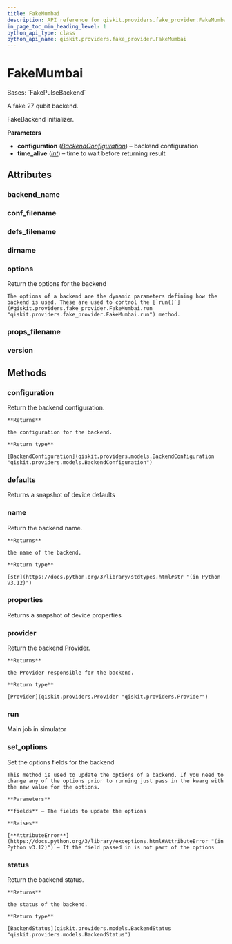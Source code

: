 ```yaml
---
title: FakeMumbai
description: API reference for qiskit.providers.fake_provider.FakeMumbai
in_page_toc_min_heading_level: 1
python_api_type: class
python_api_name: qiskit.providers.fake_provider.FakeMumbai
---
```


# FakeMumbai

<Class id="qiskit.providers.fake_provider.FakeMumbai" isDedicatedPage={true} github="https://github.com/qiskit/qiskit/tree/stable/0.25/qiskit/providers/fake_provider/backends/mumbai/fake_mumbai.py" signature="qiskit.providers.fake_provider.FakeMumbai">
  Bases: `FakePulseBackend`

  A fake 27 qubit backend.

  FakeBackend initializer.

  **Parameters**

  *   **configuration** ([*BackendConfiguration*](qiskit.providers.models.BackendConfiguration "qiskit.providers.models.BackendConfiguration")) – backend configuration
  *   **time\_alive** ([*int*](https://docs.python.org/3/library/functions.html#int "(in Python v3.12)")) – time to wait before returning result

  ## Attributes

  ### backend\_name

  <Attribute id="qiskit.providers.fake_provider.FakeMumbai.backend_name" attributeValue="'fake_mumbai'" />

  ### conf\_filename

  <Attribute id="qiskit.providers.fake_provider.FakeMumbai.conf_filename" attributeValue="'conf_mumbai.json'" />

  ### defs\_filename

  <Attribute id="qiskit.providers.fake_provider.FakeMumbai.defs_filename" attributeValue="'defs_mumbai.json'" />

  ### dirname

  <Attribute id="qiskit.providers.fake_provider.FakeMumbai.dirname" attributeValue="'/home/runner/work/qiskit/qiskit/.tox/docs/lib/python3.9/site-packages/qiskit/providers/fake_provider/backends/mumbai'" />

  ### options

  <Attribute id="qiskit.providers.fake_provider.FakeMumbai.options">
    Return the options for the backend

    The options of a backend are the dynamic parameters defining how the backend is used. These are used to control the [`run()`](#qiskit.providers.fake_provider.FakeMumbai.run "qiskit.providers.fake_provider.FakeMumbai.run") method.
  </Attribute>

  ### props\_filename

  <Attribute id="qiskit.providers.fake_provider.FakeMumbai.props_filename" attributeValue="'props_mumbai.json'" />

  ### version

  <Attribute id="qiskit.providers.fake_provider.FakeMumbai.version" attributeValue="1" />

  ## Methods

  ### configuration

  <Function id="qiskit.providers.fake_provider.FakeMumbai.configuration" signature="configuration()">
    Return the backend configuration.

    **Returns**

    the configuration for the backend.

    **Return type**

    [BackendConfiguration](qiskit.providers.models.BackendConfiguration "qiskit.providers.models.BackendConfiguration")
  </Function>

  ### defaults

  <Function id="qiskit.providers.fake_provider.FakeMumbai.defaults" signature="defaults()">
    Returns a snapshot of device defaults
  </Function>

  ### name

  <Function id="qiskit.providers.fake_provider.FakeMumbai.name" signature="name()">
    Return the backend name.

    **Returns**

    the name of the backend.

    **Return type**

    [str](https://docs.python.org/3/library/stdtypes.html#str "(in Python v3.12)")
  </Function>

  ### properties

  <Function id="qiskit.providers.fake_provider.FakeMumbai.properties" signature="properties()">
    Returns a snapshot of device properties
  </Function>

  ### provider

  <Function id="qiskit.providers.fake_provider.FakeMumbai.provider" signature="provider()">
    Return the backend Provider.

    **Returns**

    the Provider responsible for the backend.

    **Return type**

    [Provider](qiskit.providers.Provider "qiskit.providers.Provider")
  </Function>

  ### run

  <Function id="qiskit.providers.fake_provider.FakeMumbai.run" signature="run(run_input, **kwargs)">
    Main job in simulator
  </Function>

  ### set\_options

  <Function id="qiskit.providers.fake_provider.FakeMumbai.set_options" signature="set_options(**fields)">
    Set the options fields for the backend

    This method is used to update the options of a backend. If you need to change any of the options prior to running just pass in the kwarg with the new value for the options.

    **Parameters**

    **fields** – The fields to update the options

    **Raises**

    [**AttributeError**](https://docs.python.org/3/library/exceptions.html#AttributeError "(in Python v3.12)") – If the field passed in is not part of the options
  </Function>

  ### status

  <Function id="qiskit.providers.fake_provider.FakeMumbai.status" signature="status()">
    Return the backend status.

    **Returns**

    the status of the backend.

    **Return type**

    [BackendStatus](qiskit.providers.models.BackendStatus "qiskit.providers.models.BackendStatus")
  </Function>
</Class>

